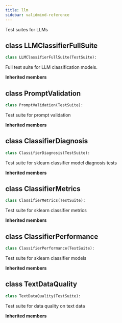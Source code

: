 ```yaml
---
title: llm
sidebar: validmind-reference
---
```


Test suites for LLMs

## [class]{.muted} LLMClassifierFullSuite

```python
class LLMClassifierFullSuite(TestSuite):
```

Full test suite for LLM classification models.

**Inherited members**

## [class]{.muted} PromptValidation

```python
class PromptValidation(TestSuite):
```

Test suite for prompt validation

**Inherited members**

## [class]{.muted} ClassifierDiagnosis

```python
class ClassifierDiagnosis(TestSuite):
```

Test suite for sklearn classifier model diagnosis tests

**Inherited members**

## [class]{.muted} ClassifierMetrics

```python
class ClassifierMetrics(TestSuite):
```

Test suite for sklearn classifier metrics

**Inherited members**

## [class]{.muted} ClassifierPerformance

```python
class ClassifierPerformance(TestSuite):
```

Test suite for sklearn classifier models

**Inherited members**

## [class]{.muted} TextDataQuality

```python
class TextDataQuality(TestSuite):
```

Test suite for data quality on text data

**Inherited members**
